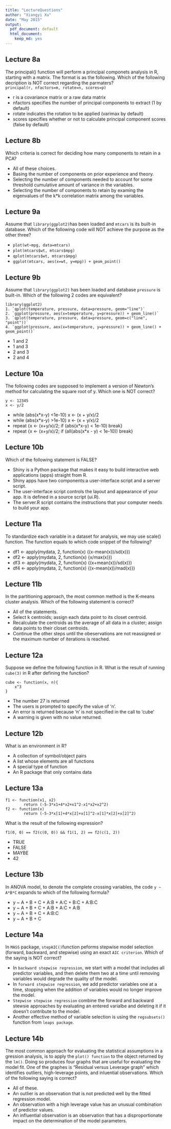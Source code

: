 ```yaml
---
title: "LectureQuestions"
author: "Xiangyi Xu"
date: "May 2015"
output:
  pdf_document: default
  html_document:
    keep_md: yes
---
```



## Lecture 8a

The principal() function will perform a principal componets analysis in R, starting with a matrix. The format is as the following. Which of the following decription is NOT correct regarding the parmaters?                
`principal(r, nfactors=m, rotate=n, scores=p)`                     

* r is a covariance matrix or a raw data matrix 
* nfactors specifies the number of principal components to extract (1 by default)
* rotate indicates the rotation to be applied (varimax by default)
* scores specifies whether or not to calculate principal component scores 
(false by default)

## Lecture 8b

Which criteria is correct for deciding how many components to retain in a PCA? 

* All of these choices.
* Basing the number of components on prior experience and theory. 
* Selecting the number of components needed to account for some threshold cumulative amount of variance in the variables.
* Selecting the number of components to retain by examing the eigenvalues of 
the k*k correlation matrix among the variables.

## Lecture 9a

Assume that `library(ggplot2)`has been loaded and `mtcars` is its built-in 
database. Which of the following code will NOT achieve the purpose as the other three?  

* `plot(wt~mpg, data=mtcars)` 
* `plot(mtcars$wt, mtcars$mpg)`
* `qplot(mtcars$wt, mtcars$mpg)`
* `ggplot(mtcars, aes(x=wt, y=mpg)) + geom_point()`

## Lecture 9b

Assume that `library(ggplot2)` has been loaded and database `pressure` is built-in. Which of the following 2 codes are equivalent?
```
library(ggplot2)
1. `qplot(temperature, pressure, data=pressure, geom="line")`
2. `ggplot(pressure, aes(x=temperature, y=pressure)) + geom_line()`
3. `qplot(temperature, pressure, data=pressure, geom=c("line", "point"))`
4. `ggplot(pressure, aex(x=temperature, y=pressure)) + geom_line() + geom_point()`
```

* 1 and 2
* 1 and 3
* 2 and 3
* 2 and 4

## Lecture 10a

The following codes are supposed to implement a version of Newton's method for calculating the square root of y. Which one is NOT correct? 
```
y <- 12345
x <- y/2
```

* while (abs(x*x-y) <1e-10) x <- (x + y/x)/2
* while (abs(x*x-y) >1e-10) x <- (x + y/x)/2
* repeat {x <- (x+y/x)/2; if (abs(x*x-y) < 1e-10) break}
* repeat {x <- (x+y/x)/2; if (all(abs(x*x - y) < 1e-10)) break}

## Lecture 10b

Which of the following statement is FALSE?

* Shiny is a Python package that makes it easy to build interactive web 
applications (apps) straight from R.
* Shiny apps have two components:a user-interface script and a server script.
* The user-interface script controls the layout and appearance of your app. 
It is defined in a source script (ui.R).
* The server.R script contains the instructions that your computer needs to 
build your app. 

## Lecture 11a

To standardize each variable in a dataset for analysis, we may use scale() function. The function equals to which code snippet of the following?

* df1 <- apply(mydata, 2, function(x) {(x-mean(x))/sd(x)})
* df2 <- apply(mydata, 2, function(x) {x/max(x)})
* df3 <- apply(mydata, 2, function(x) {(x+mean(x))/sd(x)})
* df4 <- apply(mydata, 2, function(x) {(x-mean(x))/mad(x)})

## Lecture 11b

In the partitioning approach, the most common method is the K-means cluster analysis. Which of the following statement is correct?

* All of the statements. 
* Select k centroids; assign each data point to its closet centroid.
* Recalculate the centroids as the average of all data in a cluster; 
assign data points to their closet centroids.
* Continue the other steps until the obeservations are not reassigned or the maximum number of iterations is reached.

## Lecture 12a

Suppose we define the following function in R. What is the result of 
running `cube(3)` in R after defining the function?
```
cube <- function(x, n){
    x^3
}
```

* The number 27 is returned
* The users is prompted to specify the value of 'n'. 
* An error is returned because 'n' is not specified in the call to 'cube' 
* A warning is given with no value returned. 

## Lecture 12b

What is an environment in R?

* A collection of symbol/object pairs 
* A list whose elements are all functions 
* A special type of function 
* An R package that only contains data 

## Lecture 13a

```
f1 <- function(x1, x2) 
        return (-5-3*x1+4*x2+x1^2-x1*x2+x2^2)
f2 <- function(x)
        return (-5-3*x[1]+4*x[2]+x[1]^2-x[1]*x[2]+x[2]^2)
```
What is the result of the following expression?
```
f1(0, 0) == f2(c(0, 0)) && f1(1, 2) == f2(c(1, 2))
```

* TRUE
* FALSE
* MAYBE
* 42

## Lecture 13b
In ANOVA model, to denote the complete crossing variables, the code `y ~ A*B*C`
expands to which of the following formula?

* y ~ A + B + C + A:B + A:C + B:C + A:B:C
* y ~ A + B + C + A:B + A:C + A:B
* y ~ A + B + C + A:B:C
* y ~ A + B + C

## Lecture 14a
In `MASS` package, `stepAIC()`function peforms stepwise model selection (forward, backward, and stepwise) using an exact `AIC criterion`. Which of the saying is NOT correct? 

* In `backward stepwise regression`, we start with a model that includes all predictor variables, and then delete them two at a time until removing variables would degrade the quality of the model. 
* In `forward stepwise regression`, we add predictor variables one at a time, stopping when the addition of variables would no longer improve the model.  
* `Stepwise stepwise regression` combine the forward and backward stewsie approaches by evaluating an entered varialbe and deleting it if it doesn't contribute to the model. 
* Another effective method of variable selection is using the `regsubsets()` function from `leaps package`. 

## Lecture 14b
The most common approach for evaluating the statistical assumptions in a gression analysis, is to apply the `plot() function` to the object returned by the `lm()`. Doing so produces four graphs that are useful for evaluating the model fit. One of the graphes is "Residual versus Leverage graph" which identifies outliers, high-leverage points, and inluential observations. Which of the following saying is correct? 

* All of these.
* An outlier is an observation that is not predicted well by the fitted regression model.
* An observation with a high leverage value has an unusual combination of predictor values. 
* An influential observation is an observation that has a disproportionate impact on the determination of the model parameters. 